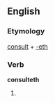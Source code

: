 ==English==

===Etymology===
[[consult]] + [[-eth]]

===Verb===
'''consulteth'''

# {{archaic third-person singular of|consult}}